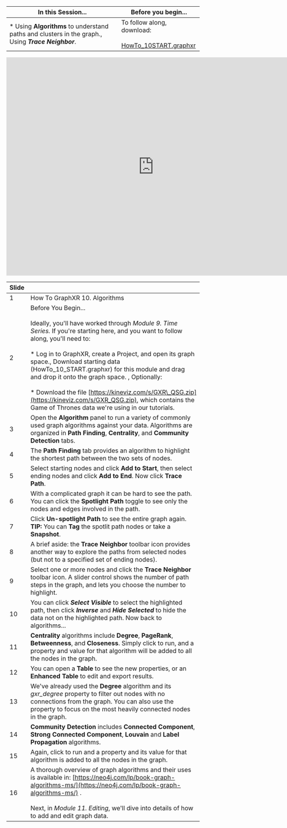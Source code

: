 | In this Session... | Before you begin... |
| --- | --- |
| *   Using **Algorithms** to understand paths and clusters in the graph., Using _**Trace Neighbor**_. | To follow along, download:<br/><br/>[HowTo\_10START.graphxr](/HowTo_10START.graphxr) |

<iframe src="https://docs.google.com/presentation/d/e/2PACX-1vQ7BbSPzN8uzYh0ijRMw0VdGkgJ0tnK1H8KK1eBaZWMGpnnUrHI6ZvqFMOyemYoiA4egvLLLa_gloGc/embed?start=false&loop=false&delayms=60000" frameborder="0" width="768" height="569" allowfullscreen="true" mozallowfullscreen="true" webkitallowfullscreen="true"></iframe>

| **Slide** |     |
| --- | --- |
| 1   | How To GraphXR 10. Algorithms |
| 2   | Before You Begin...<br/><br/>Ideally, you'll have worked through _Module 9. Time Series._ If you're starting here, and you want to follow along, you'll need to:<br/><br/>*   Log in to GraphXR, create a Project, and open its graph space., Download starting data (HowTo\_10\_START.graphxr) for this module and drag and drop it onto the graph space. , Optionally:<br/>    <br/>    *   Download the file  [https://kineviz.com/s/GXR\_QSG.zip](https://kineviz.com/s/GXR_QSG.zip), which contains the Game of Thrones data we're using in our tutorials. |
| 3   | Open the **Algorithm** panel to run a variety of commonly used graph algorithms against your data.  Algorithms are organized in **Path Finding**, **Centrality**, and **Community Detection** tabs. |
| 4   | The **Path Finding** tab provides an algorithm to highlight the shortest path between the two sets of nodes. |
| 5   | Select starting nodes and click **Add to Start**, then select ending nodes and click **Add to End**. Now click **Trace Path**. |
| 6   | With a complicated graph it can be hard to see the path. You can click the **Spotlight Path** toggle to see only the nodes and edges involved in the path. |
| 7   | Click **Un-spotlight Path** to see the entire graph again.  <br/>**TIP:** You can **Tag** the spotlit path nodes or take a **Snapshot**. |
| 8   | A brief aside: the **Trace Neighbor** toolbar icon provides another way to explore the paths from selected nodes (but not to a specified set of ending nodes). |
| 9   | Select one or more nodes and click the **Trace Neighbor** toolbar icon. A slider control shows the number of path steps in the graph, and lets you choose the number to highlight. |
| 10  | You can click _**Select Visible**_ to select the highlighted path, then click _**Inverse**_ and _**Hide Selected**_ to hide the data not on the highlighted path. Now back to algorithms... |
| 11  | **Centrality** algorithms include **Degree**, **PageRank**, **Betweenness**, and **Closeness**. Simply click to run, and a property and value for that algorithm will be added to all the nodes in the graph. |
| 12  | You can open a **Table** to see the new properties, or an **Enhanced Table** to edit and export results. |
| 13  | We've already used the **Degree** algorithm and its _gxr\_degree_ property to filter out nodes with no connections from the graph. You can also use the property to focus on the most heavily connected nodes in the graph. |
| 14  | **Community Detection** includes **Connected Component**, **Strong Connected Component**, **Louvain** and **Label Propagation** algorithms. |
| 15  | Again, click to run and a property and its value for that algorithm is added to all the nodes in the graph. |
| 16  | A thorough overview of graph algorithms and their uses is available in: [https://neo4j.com/lp/book-graph-algorithms-ms/](https://neo4j.com/lp/book-graph-algorithms-ms/) .<br/><br/>Next, in _Module 11. Editing_, we'll dive into details of how to add and edit graph data. |